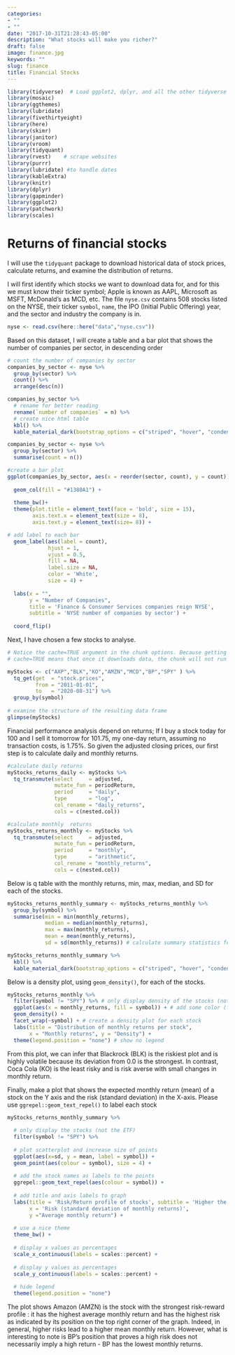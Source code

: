 ```yaml
---
categories:
- ""
- ""
date: "2017-10-31T21:28:43-05:00"
description: "What stocks will make you richer?"
draft: false
image: finance.jpg
keywords: ""
slug: finance
title: Financial Stocks
---
```


```r
library(tidyverse)  # Load ggplot2, dplyr, and all the other tidyverse packages
library(mosaic)
library(ggthemes)
library(lubridate)
library(fivethirtyeight)
library(here)
library(skimr)
library(janitor)
library(vroom)
library(tidyquant)
library(rvest)    # scrape websites
library(purrr)  
library(lubridate) #to handle dates
library(kableExtra)
library(knitr)
library(dplyr)
library(gapminder)
library(ggplot2)
library(patchwork)
library(scales)
```

# Returns of financial stocks

I will use the `tidyquant` package to download historical data of stock prices, calculate returns, and examine the distribution of returns. 

I will first identify which stocks we want to download data for, and for this we must know their ticker symbol; Apple is known as AAPL, Microsoft as MSFT, McDonald's as MCD, etc. The file `nyse.csv` contains 508 stocks listed on the NYSE, their ticker `symbol`, `name`, the IPO  (Initial Public Offering) year, and the sector and industry the company is in.


```r
nyse <- read.csv(here::here("data","nyse.csv"))
```

Based on this dataset, I will create a table and a bar plot that shows the number of companies per sector, in descending order

```r
# count the number of companies by sector
companies_by_sector <- nyse %>%
  group_by(sector) %>%
  count() %>%
  arrange(desc(n))

companies_by_sector %>% 
  # rename for better reading
  rename(`number of companies` = n) %>% 
  # create nice html table
  kbl() %>%
  kable_material_dark(bootstrap_options = c("striped", "hover", "condensed", "responsive")) # have a nice HTML table
```

```r
companies_by_sector <- nyse %>%
  group_by(sector) %>%
  summarise(count = n()) 

#create a bar plot
ggplot(companies_by_sector, aes(x = reorder(sector, count), y = count)) + 
  
  geom_col(fill = "#1380A1") + 
  
  theme_bw()+
  theme(plot.title = element_text(face = 'bold', size = 15), 
        axis.text.x = element_text(size = 8), 
        axis.text.y = element_text(size= 8)) +

# add label to each bar
  geom_label(aes(label = count), 
             hjust = 1,
             vjust = 0.5,
             fill = NA,
             label.size = NA,
             color = 'White',
             size = 4) +
  
  labs(x = "", 
       y = "Number of Companies", 
       title = 'Finance & Consumer Services companies reign NYSE',
       subtitle = 'NYSE number of companies by sector') +
  
  coord_flip()

```

Next, I have chosen a few stocks to analyse.

```r
# Notice the cache=TRUE argument in the chunk options. Because getting data is time consuming, 
# cache=TRUE means that once it downloads data, the chunk will not run again next time you knit your Rmd

myStocks <- c("AXP","BLK","KO","AMZN","MCD","BP","SPY" ) %>%
  tq_get(get  = "stock.prices",
         from = "2011-01-01",
         to   = "2020-08-31") %>%
  group_by(symbol) 
  
# examine the structure of the resulting data frame
glimpse(myStocks) 

```

Financial performance analysis depend on returns; If I buy a stock today for 100 and I sell it tomorrow for 101.75, my one-day return, assuming no transaction costs, is 1.75%. So given the adjusted closing prices, our first step is to calculate daily and monthly returns.


```r

#calculate daily returns
myStocks_returns_daily <- myStocks %>%
  tq_transmute(select     = adjusted, 
               mutate_fun = periodReturn, 
               period     = "daily", 
               type       = "log",
               col_rename = "daily_returns",
               cols = c(nested.col))  

#calculate monthly  returns
myStocks_returns_monthly <- myStocks %>%
  tq_transmute(select     = adjusted, 
               mutate_fun = periodReturn, 
               period     = "monthly", 
               type       = "arithmetic",
               col_rename = "monthly_returns",
               cols = c(nested.col)) 
```

Below is q table with the monthly returns, min, max, median, and SD for each of the stocks.

```r

myStocks_returns_monthly_summary <- myStocks_returns_monthly %>% 
  group_by(symbol) %>% 
  summarise(min = min(monthly_returns), 
            median = median(monthly_returns), 
            max = max(monthly_returns), 
            mean = mean(monthly_returns), 
            sd = sd(monthly_returns)) # calculate summary statistics for monthly returns by stock

myStocks_returns_monthly_summary %>% 
  kbl() %>%
  kable_material_dark(bootstrap_options = c("striped", "hover", "condensed", "responsive")) # have a nice HTML table

```

Below is a density plot, using `geom_density()`, for each of the stocks.

```r

myStocks_returns_monthly %>% 
  filter(symbol != "SPY") %>% # only display density of the stocks (not the ETF)
  ggplot(aes(x = monthly_returns, fill = symbol)) + # add some color (fill) just for fun
  geom_density() + 
  facet_wrap(~symbol) + # create a density plot for each stock
  labs(title = "Distribution of monthly returns per stock", 
       x = "Monthly returns", y = "Density") +
  theme(legend.position = "none") # show no legend

```

From this plot, we can infer that Blackrock (BLK) is the riskiest plot and is highly volatile because its deviation from 0.0 is the strongest. In contrast, Coca Cola (KO) is the least risky and is risk averse with small changes in monthly return.

Finally, make a plot that shows the expected monthly return (mean) of a stock on the Y axis and the risk (standard deviation) in the X-axis. Please use `ggrepel::geom_text_repel()` to label each stock

``` r

myStocks_returns_monthly_summary %>% 
  
  # only display the stocks (not the ETF)
  filter(symbol != "SPY") %>% 
  
  # plot scatterplot and increase size of points
  ggplot(aes(x=sd, y = mean, label = symbol)) +
  geom_point(aes(colour = symbol), size = 4) +
  
  # add the stock names as labels to the points
  ggrepel::geom_text_repel(aes(colour = symbol)) + 
  
  # add title and axis labels to graph 
  labs(title = 'Risk/Return profile of stocks', subtitle = 'Higher the risk, higher the gain ?',
       x = 'Risk (standard deviation of monthly returns)', 
       y ="Average monthly return") +
  
  # use a nice theme
  theme_bw() + 
  
  # display x values as percentages
  scale_x_continuous(labels = scales::percent) + 
  
  # display y values as percentages
  scale_y_continuous(labels = scales::percent) + 
  
  # hide legend
  theme(legend.position = "none") 

```

The plot shows Amazon (AMZN) is the stock with the strongest risk-reward profile : it has the highest average monthly return and has the highest risk as indicated by its position on the top right corner of the graph. Indeed, in general, higher risks lead to a higher mean monthly return. However, what is interesting to note is BP's position that proves a high risk does not necessarily imply a high return - BP has the lowest monthly returns.
